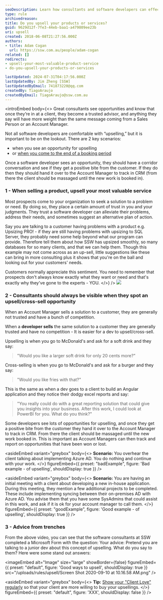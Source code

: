 ```yaml
---
seoDescription: Learn how consultants and software developers can effectively upsell products and services by identifying opportunities during client interactions
type: rule
archivedreason:
title: Do you upsell your products or services?
guid: 9629d12f-7fe3-44eb-baa1-a479809ee23b
uri: upsell
created: 2018-06-08T21:27:56.000Z
authors:
- title: Adam Cogan
  url: https://ssw.com.au/people/adam-cogan
related: []
redirects:
- upsell-your-most-valuable-product-service
- do-you-upsell-your-products-or-services

lastUpdated: 2024-07-31T04:17:56.000Z
lastUpdatedBy: Jim Zheng [SSW]
lastUpdatedByEmail: 741873220@qq.com
createdBy: TiagoAraujo
createdByEmail: TiagoAraujo@ssw.com.au
---
```


<introEmbed
  body={<>
Great consultants see opportunities and know that once they’re in at a client, they become a trusted advisor, and anything they say will have more weight than the same message coming from a Sales Person or an  Account Manager.

Not all software developers are comfortable with “upselling,” but it is important to be on the lookout. There are 2 key scenarios:

* when you see an opportunity for upselling
* or [when you come to the end of a booking period](/do-you-know-the-first-thing-to-do-when-you-come-off-client-work)

Once a software developer sees an opportunity, they should have a corridor conversation and see if they get a positive bite from the customer. If they do then they should hand it over to the Account Manager to track in CRM (from there the client should be massaged until the new work is booked in).

<introYoutube url="https://www.youtube.com/embed/GvKVCMz1qVs" description="" />

### 1 - When selling a product, upsell your most valuable service

Most prospects come to your organization to seek a solution to a problem or need. By doing so, they place a certain amount of trust in you and your judgments. They trust a software developer can alleviate their problems, address their needs, and sometimes suggest an alternative plan of action.

Say you are talking to a customer having problems with a product e.g. Upsizing PRO! - if they are still having problems with upsizing to SQL Server, they probably need some help beyond what our program can provide. Therefore tell them about how SSW has upsized smoothly, so many databases for so many clients, and that we can help them. Though this example may not come across as an up-sell, little suggestions like these can bring in more consulting plus it shows that you're on the ball and looking out for your customers' needs.

Customers normally appreciate this sentiment. You need to remember that prospects don't always know exactly what they want or need and that's exactly why they've gone to the experts - YOU.
  </>}
/>
![](/uploads/rules/upsell/fries-mcdonalds-whitebg.gif)

### 2 - Consultants should always be visible when they spot an upsell/cross-sell opportunity

When an Account Manager sells a solution to a customer, they are generally not trusted and have a bunch of competition.

When a **developer sells** the same solution to a customer they are generally trusted and have no competition - It is easier for a dev to upsell/cross-sell.

Upselling is when you go to McDonald's and ask for a soft drink and they say:

> "Would you like a larger soft drink for only 20 cents more?"

Cross-selling is when you go to McDonald's and ask for a burger and they say:

> "Would you like fries with that?"

This is the same as when a dev goes to a client to build an Angular application and they notice their dodgy excel reports and say:

> "You really could do with a great reporting solution that could give you insights into your business. After this work, I could look at PowerBI for you. What do you think?"

Some developers see lots of opportunities for upselling, and once they get a positive bite from the customer they hand it over to the Account Manager to track in CRM. From there the client should be massaged until the new work booked in. This is important as Account Managers can then track and report on opportunities that have been won or lost.

<asideEmbed
  variant="greybox"
  body={<>
    **Scenario:** You overhear the client talking about implementing Azure AD. You do nothing and continue with your work.
  </>}
  figureEmbed={{
    preset: "badExample",
    figure: 'Bad example - of upselling',
    shouldDisplay: true
  }}
/>

<asideEmbed
  variant="greybox"
  body={<>
    **Scenario:** You are having an initial meeting with a client about developing a new in-house application. During this meeting, they mention a few additional projects to be completed. These include implementing syncing between their on-premises AD with Azure AD. You advise them that you have some SysAdmins that could assist in this work, and ask if it is ok for your account manager to call them.
  </>}
  figureEmbed={{
    preset: "goodExample",
    figure: 'Good example - of upselling',
    shouldDisplay: true
  }}
/>

### 3 - Advice from trenches

From the above video, you can see that the software consultants at SSW completed a Microsoft Form with the question: Your advice: Pretend you are talking to a junior dev about this concept of upselling. What do you say to them? Here were some stand out answers:


<imageEmbed
  alt="Image"
  size="large"
  showBorder={false}
  figureEmbed={{
    preset: "default",
    figure: 'Good ways to upsell',
    shouldDisplay: true
  }}
  src="/uploads/rules/upsell/Screen Shot 2020-09-10 at 10.16.58 AM.png"
/>

<asideEmbed
  variant="greybox"
  body={<>
    **Tip:** [Show your "Client Love" regularly](/weekly-client-love) so that your client are more willing to buy your upsellings.
  </>}
  figureEmbed={{
    preset: "default",
    figure: 'XXX',
    shouldDisplay: false
  }}
/>
